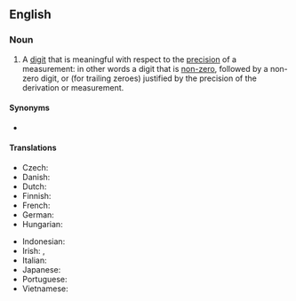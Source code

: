 ==English==
{{wikipedia}}

===Noun===
{{en-noun}}

# {{lb|en|mathematics}} A [[digit]] that is meaningful with respect to the [[precision]] of a measurement: in other words a digit that is [[non-zero]], followed by a non-zero digit, or (for trailing zeroes) justified by the precision of the derivation or measurement.

====Synonyms====
* {{l|en|significant figure}}

====Translations====
{{trans-top|a digit that is meaningful with respect to the precision of a measurement}}
* Czech: {{t|cs|platná číslice|f}}
* Danish: {{t|da|betydende ciffer|n}}
* Dutch: {{t|nl|beduidend cijfer|n}}
* Finnish: {{t|fi|[[merkitsevä]] [[numero]]}}
* French: {{t|fr|[[chiffre]] [[significatif]]|m}}
* German: {{t|de|[[signifikant]]e [[Stelle]]|f}}
* Hungarian: {{t|hu|[[értékes]] [[jegy]]/[[számjegy]]}}
{{trans-mid}}
* Indonesian: {{t|id|angka penting}}
* Irish: {{t|ga|digit shuntasach|f}}, {{t|ga|figiúr suntasach|m}}
* Italian: {{t|it|cifra significativa|f}}
* Japanese: {{t|ja|有効数字|tr=ゆうこうすうじ,   yūkō sūji}}
* Portuguese: {{t+|pt|algarismo significativo|m}}
* Vietnamese: {{t|vi|chữ số có nghĩa}}
{{trans-bottom}}